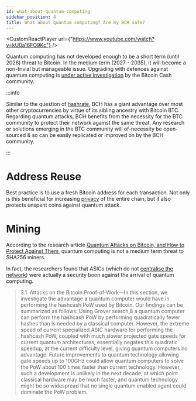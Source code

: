 ```yaml
---
id: what-about-quantum-computing
sidebar_position: 4
title: What about quantum computing? Are my BCH safe?
---
```



<CustomReactPlayer url={"https://www.youtube.com/watch?v=kU0a16FO9Kc"} />

Quantum computing has not developed enough to be a short term (until 2026) threat to Bitcoin. In the medium term (2027 - 2035), it will become a non-trivial but manageable issue. Upgrading with defences against quantum computing is [under active investigation](https://bitcoincashresearch.org/t/post-quantum-crypto/845) by the Bitcoin Cash community.

:::info

Similar to the question of [hashrate](/faqs/BCH-vs-BTC/is-low-hashrate-a-problem), BCH has a giant advantage over most other cryptocurrencies by virtue of its sibling ancestry with Bitcoin BTC. Regarding quantum attacks, BCH benefits from the necessity for the BTC community to protect their network against the same threat. Any research or solutions emerging in the BTC community will of-necessity be open-sourced & so can be easily replicated or improved on by the BCH community.

:::

# Address Reuse

Best practice is to use a fresh Bitcoin address for each transaction. Not only is this beneficial for increasing [privacy](/faqs/BCH/what-about-privacy-on-BCH) of the entire chain, but it also protects unspent coins against quantum attack.

# Mining

According to the research article [Quantum Attacks on Bitcoin, and How to
Protect Against Them](https://research-management.mq.edu.au/ws/portalfiles/portal/93946576/93873513.pdf), quantum computing is not a medium term threat to SHA256 miners.

In fact, the researchers found that ASICs (which do not [centralise the network](/faqs/Decentralisation/do-ASICs-centralise-bitcoin)) were actually a security boon against the arrival of quantum computing.

> 3.1. Attacks on the Bitcoin Proof-of-Work—In this section, we investigate the advantage a quantum computer would have in performing the hashcash PoW used by Bitcoin. Our findings can be summarized as follows: Using Grover search,8 a quantum computer can perform the hashcash PoW by performing quadratically fewer hashes than is needed by a classical computer. However, the extreme speed of current specialized ASIC hardware for performing the hashcash PoW, coupled with much slower projected gate speeds for current quantum architectures, essentially
> negates this quadratic speedup, at the current difficulty level, giving quantum computers no advantage. Future improvements to quantum technology allowing gate speeds up to 100GHz could allow quantum computers to solve the PoW about 100 times faster than current technology. However, such a development is unlikely in the next decade, at which point classical hardware may be much faster, and quantum technology might be so widespread that no single quantum enabled agent could dominate the PoW problem.
